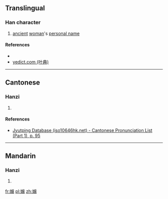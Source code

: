 {{also|婂}}
==Translingual==

===Han character===
{{Han char|rn=38|rad=女|as=14|sn=17|four=|canj=女女火月 (VVFB)|ids=⿰[[女]][[綿]]}}

# [[ancient]] [[woman]]'s [[personal name]]

====References====
* {{Han ref|kx=0273.130|dkj=06837|hdz=21088.060|uh=5B35|ud=23349}}
*[http://yedict.com/htm/5B/5B35.htm yedict.com (叶典)]

----

==Cantonese==

===Hanzi===
{{yue-hanzi|jyut=[[min4]]|y=min4}}

# {{defn|lang=yue|sort=女14}}

====References====
* [http://www.iso10646hk.net/jp/document/download.jsp Jyutping Database (iso10646hk.net) - Cantonese Pronunciation List (Part 1), p. 95]

----

==Mandarin==

===Hanzi===
{{cmn-hanzi|pin=[[mián]] ([[mian2]])|wg=mien<sup>2</sup>}}

# {{defn|lang=cmn|sort=女14}}

[[fr:嬵]]
[[pl:嬵]]
[[zh:嬵]]
